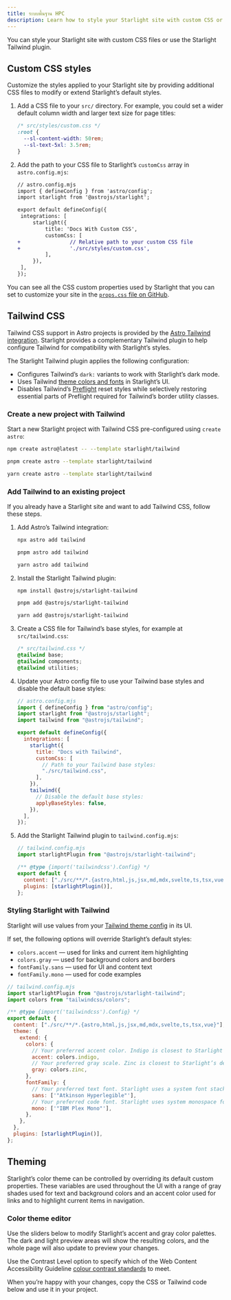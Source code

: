 ```yaml
---
title: ระบบพื้นฐาน HPC
description: Learn how to style your Starlight site with custom CSS or integrate with Tailwind CSS.
---
```



You can style your Starlight site with custom CSS files or use the Starlight Tailwind plugin.

## Custom CSS styles

Customize the styles applied to your Starlight site by providing additional CSS files to modify or extend Starlight’s default styles.

<Steps>

1. Add a CSS file to your `src/` directory.
   For example, you could set a wider default column width and larger text size for page titles:

   ```css
   /* src/styles/custom.css */
   :root {
     --sl-content-width: 50rem;
     --sl-text-5xl: 3.5rem;
   }
   ```

2. Add the path to your CSS file to Starlight’s `customCss` array in `astro.config.mjs`:

   ```diff lang="js"
   // astro.config.mjs
   import { defineConfig } from 'astro/config';
   import starlight from '@astrojs/starlight';

   export default defineConfig({
   	integrations: [
   		starlight({
   			title: 'Docs With Custom CSS',
   			customCss: [
   +				// Relative path to your custom CSS file
   +				'./src/styles/custom.css',
   			],
   		}),
   	],
   });
   ```

</Steps>

You can see all the CSS custom properties used by Starlight that you can set to customize your site in the [`props.css` file on GitHub](https://github.com/withastro/starlight/blob/main/packages/starlight/style/props.css).

## Tailwind CSS

Tailwind CSS support in Astro projects is provided by the [Astro Tailwind integration](https://docs.astro.build/en/guides/integrations-guide/tailwind/).
Starlight provides a complementary Tailwind plugin to help configure Tailwind for compatibility with Starlight’s styles.

The Starlight Tailwind plugin applies the following configuration:

- Configures Tailwind’s `dark:` variants to work with Starlight’s dark mode.
- Uses Tailwind [theme colors and fonts](#styling-starlight-with-tailwind) in Starlight’s UI.
- Disables Tailwind’s [Preflight](https://tailwindcss.com/docs/preflight) reset styles while selectively restoring essential parts of Preflight required for Tailwind’s border utility classes.

### Create a new project with Tailwind

Start a new Starlight project with Tailwind CSS pre-configured using `create astro`:

<Tabs syncKey="pkg">
<TabItem label="npm">

```sh
npm create astro@latest -- --template starlight/tailwind
```

</TabItem>
<TabItem label="pnpm">

```sh
pnpm create astro --template starlight/tailwind
```

</TabItem>
<TabItem label="Yarn">

```sh
yarn create astro --template starlight/tailwind
```

</TabItem>
</Tabs>

### Add Tailwind to an existing project

If you already have a Starlight site and want to add Tailwind CSS, follow these steps.

<Steps>

1.  Add Astro’s Tailwind integration:

    <Tabs syncKey="pkg">

    <TabItem label="npm">

    ```sh
    npx astro add tailwind
    ```

    </TabItem>

    <TabItem label="pnpm">

    ```sh
    pnpm astro add tailwind
    ```

    </TabItem>

    <TabItem label="Yarn">

    ```sh
    yarn astro add tailwind
    ```

    </TabItem>

    </Tabs>

2.  Install the Starlight Tailwind plugin:

    <Tabs syncKey="pkg">

    <TabItem label="npm">

    ```sh
    npm install @astrojs/starlight-tailwind
    ```

    </TabItem>

    <TabItem label="pnpm">

    ```sh
    pnpm add @astrojs/starlight-tailwind
    ```

    </TabItem>

    <TabItem label="Yarn">

    ```sh
    yarn add @astrojs/starlight-tailwind
    ```

    </TabItem>

    </Tabs>

3.  Create a CSS file for Tailwind’s base styles, for example at `src/tailwind.css`:

    ```css
    /* src/tailwind.css */
    @tailwind base;
    @tailwind components;
    @tailwind utilities;
    ```

4.  Update your Astro config file to use your Tailwind base styles and disable the default base styles:

    ```js {11-12,16-17}
    // astro.config.mjs
    import { defineConfig } from "astro/config";
    import starlight from "@astrojs/starlight";
    import tailwind from "@astrojs/tailwind";

    export default defineConfig({
      integrations: [
        starlight({
          title: "Docs with Tailwind",
          customCss: [
            // Path to your Tailwind base styles:
            "./src/tailwind.css",
          ],
        }),
        tailwind({
          // Disable the default base styles:
          applyBaseStyles: false,
        }),
      ],
    });
    ```

5.  Add the Starlight Tailwind plugin to `tailwind.config.mjs`:

    ```js ins={2,7}
    // tailwind.config.mjs
    import starlightPlugin from "@astrojs/starlight-tailwind";

    /** @type {import('tailwindcss').Config} */
    export default {
      content: ["./src/**/*.{astro,html,js,jsx,md,mdx,svelte,ts,tsx,vue}"],
      plugins: [starlightPlugin()],
    };
    ```

</Steps>

### Styling Starlight with Tailwind

Starlight will use values from your [Tailwind theme config](https://tailwindcss.com/docs/theme) in its UI.

If set, the following options will override Starlight’s default styles:

- `colors.accent` — used for links and current item highlighting
- `colors.gray` — used for background colors and borders
- `fontFamily.sans` — used for UI and content text
- `fontFamily.mono` — used for code examples

```js {12,14,18,20}
// tailwind.config.mjs
import starlightPlugin from "@astrojs/starlight-tailwind";
import colors from "tailwindcss/colors";

/** @type {import('tailwindcss').Config} */
export default {
  content: ["./src/**/*.{astro,html,js,jsx,md,mdx,svelte,ts,tsx,vue}"],
  theme: {
    extend: {
      colors: {
        // Your preferred accent color. Indigo is closest to Starlight’s defaults.
        accent: colors.indigo,
        // Your preferred gray scale. Zinc is closest to Starlight’s defaults.
        gray: colors.zinc,
      },
      fontFamily: {
        // Your preferred text font. Starlight uses a system font stack by default.
        sans: ['"Atkinson Hyperlegible"'],
        // Your preferred code font. Starlight uses system monospace fonts by default.
        mono: ['"IBM Plex Mono"'],
      },
    },
  },
  plugins: [starlightPlugin()],
};
```

## Theming

Starlight’s color theme can be controlled by overriding its default custom properties.
These variables are used throughout the UI with a range of gray shades used for text and background colors and an accent color used for links and to highlight current items in navigation.

### Color theme editor

Use the sliders below to modify Starlight’s accent and gray color palettes.
The dark and light preview areas will show the resulting colors, and the whole page will also update to preview your changes.

Use the Contrast Level option to specify which of the Web Content Accessibility Guideline [colour contrast standards](https://developer.mozilla.org/en-US/docs/Web/Accessibility/Understanding_WCAG/Perceivable/Color_contrast) to meet.

When you’re happy with your changes, copy the CSS or Tailwind code below and use it in your project.
